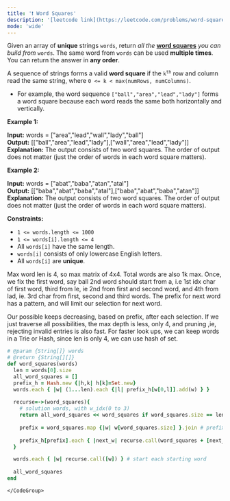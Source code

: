 ```yaml
---
title: '❗️ Word Squares'
description: '[leetcode link](https://leetcode.com/problems/word-squares/description/)'
mode: 'wide'
---
```

<Tabs>
  <Tab title="Question" icon="circle-question" iconType="regular">
    <Card>
      <p>Given an array of <strong>unique</strong> strings <code>words</code>, return <em>all the </em><strong><a href="https://en.wikipedia.org/wiki/Word_square" target="_blank">word squares</a></strong><em> you can build from </em><code>words</code>. The same word from <code>words</code> can be used <strong>multiple times</strong>. You can return the answer in <strong>any order</strong>.</p>  <p>A sequence of strings forms a valid <strong>word square</strong> if the <code>k<sup>th</sup></code> row and column read the same string, where <code>0 &lt;= k &lt; max(numRows, numColumns)</code>.</p>  <ul>  <li>For example, the word sequence <code>[&quot;ball&quot;,&quot;area&quot;,&quot;lead&quot;,&quot;lady&quot;]</code> forms a word square because each word reads the same both horizontally and vertically.</li> </ul>   <p><strong class="example">Example 1:</strong></p>   <strong>Input:</strong> words = [&quot;area&quot;,&quot;lead&quot;,&quot;wall&quot;,&quot;lady&quot;,&quot;ball&quot;] <br/> <strong>Output:</strong> [[&quot;ball&quot;,&quot;area&quot;,&quot;lead&quot;,&quot;lady&quot;],[&quot;wall&quot;,&quot;area&quot;,&quot;lead&quot;,&quot;lady&quot;]] <br/> <strong>Explanation:</strong> The output consists of two word squares. The order of output does not matter (just the order of words in each word square matters).   <p><strong class="example">Example 2:</strong></p>   <strong>Input:</strong> words = [&quot;abat&quot;,&quot;baba&quot;,&quot;atan&quot;,&quot;atal&quot;] <br/> <strong>Output:</strong> [[&quot;baba&quot;,&quot;abat&quot;,&quot;baba&quot;,&quot;atal&quot;],[&quot;baba&quot;,&quot;abat&quot;,&quot;baba&quot;,&quot;atan&quot;]] <br/> <strong>Explanation:</strong> The output consists of two word squares. The order of output does not matter (just the order of words in each word square matters).    <p><strong>Constraints:</strong></p>  <ul>  <li><code>1 &lt;= words.length &lt;= 1000</code></li>  <li><code>1 &lt;= words[i].length &lt;= 4</code></li>  <li>All <code>words[i]</code> have the same length.</li>  <li><code>words[i]</code> consists of only lowercase English letters.</li>  <li>All <code>words[i]</code> are <strong>unique</strong>.</li> </ul> 
    </Card>
  </Tab>
  <Tab title="Solution" icon="lightbulb" iconType="regular" >
    <Card>
      Max word len is 4, so max matrix of 4x4. Total words are also 1k max. Once, we fix the first word, say ball
2nd word should start from a, i.e 1st idx char of first word, third from le, ie 2nd from first and second word, and 4th from lad, ie. 3rd char from first, second and third words. The prefix for next word has a pattern, and will limit our selection for next word.

Our possible keeps decreasing, based on prefix, after each selection. If we just traverse all possibilities, the max depth is less, only 4, and pruning ,ie, rejecting invalid entries is also fast. For faster look ups, we can keep words in a Trie or Hash, since len is only 4, we can use hash of set. 
    </Card>
  <Expandable title="code">
    <CodeGroup dropdown>
```ruby title="Word Squares" lines
# @param {String[]} words
# @return {String[][]}
def word_squares(words)
  len = words[0].size
  all_word_squares = []
  prefix_h = Hash.new {|h,k| h[k]=Set.new}
  words.each { |w| (1...len).each {|l| prefix_h[w[0,l]].add(w) } }
  
  recurse=->(word_squares){
    # solution words, with w_idx(0 to 3)
    return all_word_squares << word_squares if word_squares.size == len
    
    prefix = word_squares.map {|w| w[word_squares.size] }.join # prefix for next word
    
    prefix_h[prefix].each { |next_w| recurse.call(word_squares + [next_w]) }
  }

  words.each { |w| recurse.call([w]) } # start each starting word
  
  all_word_squares
end
```
    </CodeGroup>
  </Expandable>
  </Tab>
</Tabs>